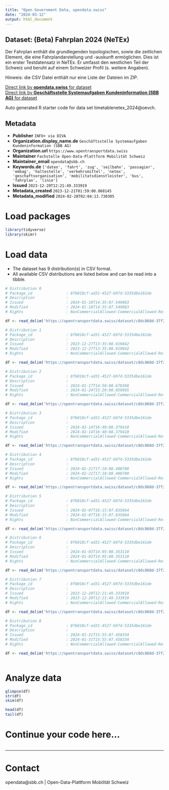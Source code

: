 ```yaml
---
title: "Open Government Data, opendata.swiss"
date: "2024-03-12"
output: html_document
---
```


## Dataset: (Beta) Fahrplan 2024 (NeTEx)

Der Fahrplan enthält die grundlegenden topologischen, sowie die zeitlichen Element, die eine Fahrplandarstellung und -auskunft ermöglichen. Dies ist ein erster Testdatensatz in NeTEx. Er umfasst den westlichen Teil der Schweiz und beruht auf einem Schweizer Profil (s. weitere Angaben).

Hinweis: die CSV Datei enthält nur eine Liste der Dateien im ZIP.


[Direct link by **opendata.swiss** for dataset](https://opendata.swiss/de/dataset/beta-fahrplan-2024-netex)<br>
[Direct link by **Geschäftsstelle Systemaufgaben Kundeninformation (SBB AG)** for dataset](https://opentransportdata.swiss/dataset/timetablenetex_2024)

Auto generated R starter code for data set timetablenetex_2024@oevch.

## Metadata

- **Publisher** `INFO+ via DIVA`
- **Organization.display_name.de** `Geschäftsstelle Systemaufgaben Kundeninformation (SBB AG)`
- **Organization.url** `https://www.opentransportdata.swiss`
- **Maintainer** `Fachstelle Open-Data-Plattform Mobilität Schweiz`
- **Maintainer_email** `opendata@sbb.ch`
- **Keywords.de** `['daten', 'fahrt', 'zug', 'seilbahn', 'passagier', 'embag', 'haltestelle', 'verkehrsmittel', 'netex', 'geschaftsorganisation', 'mobilitatsdienstleister', 'bus', 'fahrplan', 'linie']`
- **Issued** `2023-12-20T12:21:49.333919`
- **Metadata_created** `2023-12-21T01:59:00.868145`
- **Metadata_modified** `2024-02-28T02:04:13.730305`


# Load packages

```r

library(tidyverse)
library(skimr)

```

# Load data

-   The dataset has 9 distribution(s) in CSV format.
-   All available CSV distributions are listed below and can be read into a tibble.

```r

# Distribution 0
# Package_id               : 8fb018cf-ad31-4527-b97d-5335dbe161de
# Description              : 
# Issued                   : 2024-01-10T14:35:07.549883
# Modified                 : 2024-01-10T14:35:07.549883
# Rights                   : NonCommercialAllowed-CommercialAllowed-ReferenceRequired

df <- read_delim('https://opentransportdata.swiss/dataset/c8dc868d-37f2-494e-8ec8-e2c9c0e2f5ce/resource/c7250232-95e6-4a1a-b752-b1691bf97885/download/prod_netex_tt_1.10_che_ski_2024_oev-schweiz_readme_1_1_202401100601.csv')

# Distribution 1
# Package_id               : 8fb018cf-ad31-4527-b97d-5335dbe161de
# Description              : 
# Issued                   : 2023-12-27T13:35:08.019842
# Modified                 : 2023-12-27T13:35:08.019842
# Rights                   : NonCommercialAllowed-CommercialAllowed-ReferenceRequired

df <- read_delim('https://opentransportdata.swiss/dataset/c8dc868d-37f2-494e-8ec8-e2c9c0e2f5ce/resource/784941cf-a90f-4b91-945b-99cf876d222f/download/prod_netex_tt_1.10_che_ski_2024_oev-schweiz_readme_1_1_202312270612.csv')

# Distribution 2
# Package_id               : 8fb018cf-ad31-4527-b97d-5335dbe161de
# Description              : 
# Issued                   : 2024-01-17T14:50:08.670368
# Modified                 : 2024-01-24T15:20:08.059995
# Rights                   : NonCommercialAllowed-CommercialAllowed-ReferenceRequired

df <- read_delim('https://opentransportdata.swiss/dataset/c8dc868d-37f2-494e-8ec8-e2c9c0e2f5ce/resource/393f72c7-a017-4b9a-9ed1-d486cc4751b2/download/prod_netex_tt_1.10_che_ski_2024_oev-schweiz_readme_1_1_202401170601.csv')

# Distribution 3
# Package_id               : 8fb018cf-ad31-4527-b97d-5335dbe161de
# Description              : 
# Issued                   : 2024-02-14T16:40:08.379410
# Modified                 : 2024-02-14T16:40:08.379410
# Rights                   : NonCommercialAllowed-CommercialAllowed-ReferenceRequired

df <- read_delim('https://opentransportdata.swiss/dataset/c8dc868d-37f2-494e-8ec8-e2c9c0e2f5ce/resource/224282ac-7c4e-4a0b-9ec4-9d61ab8860ed/download/prod_netex_tt_1.10_che_ski_2024_oev-schweiz_readme_1_1_202402140602.csv')

# Distribution 4
# Package_id               : 8fb018cf-ad31-4527-b97d-5335dbe161de
# Description              : 
# Issued                   : 2024-02-21T17:10:08.400700
# Modified                 : 2024-02-21T17:10:08.400700
# Rights                   : NonCommercialAllowed-CommercialAllowed-ReferenceRequired

df <- read_delim('https://opentransportdata.swiss/dataset/c8dc868d-37f2-494e-8ec8-e2c9c0e2f5ce/resource/1f0f32c9-5338-4380-97c8-4442e20173c2/download/prod_netex_tt_1.10_che_ski_2024_oev-schweiz_readme_1_1_202402210602.csv')

# Distribution 5
# Package_id               : 8fb018cf-ad31-4527-b97d-5335dbe161de
# Description              : 
# Issued                   : 2024-02-07T16:15:07.835664
# Modified                 : 2024-02-07T16:15:07.835664
# Rights                   : NonCommercialAllowed-CommercialAllowed-ReferenceRequired

df <- read_delim('https://opentransportdata.swiss/dataset/c8dc868d-37f2-494e-8ec8-e2c9c0e2f5ce/resource/2e89cfe8-3b00-45aa-875c-78eb4e4b7a68/download/prod_netex_tt_1.10_che_ski_2024_oev-schweiz_readme_1_1_202402070602.csv')

# Distribution 6
# Package_id               : 8fb018cf-ad31-4527-b97d-5335dbe161de
# Description              : 
# Issued                   : 2024-01-03T14:05:08.353110
# Modified                 : 2024-01-03T14:05:08.353110
# Rights                   : NonCommercialAllowed-CommercialAllowed-ReferenceRequired

df <- read_delim('https://opentransportdata.swiss/dataset/c8dc868d-37f2-494e-8ec8-e2c9c0e2f5ce/resource/600c95cf-774d-4817-86f1-1ce7fea968d4/download/prod_netex_tt_1.10_che_ski_2024_oev-schweiz_readme_1_1_202401030601.csv')

# Distribution 7
# Package_id               : 8fb018cf-ad31-4527-b97d-5335dbe161de
# Description              : 
# Issued                   : 2023-12-20T12:21:49.333919
# Modified                 : 2023-12-20T12:21:49.333919
# Rights                   : NonCommercialAllowed-CommercialAllowed-ReferenceRequired

df <- read_delim('https://opentransportdata.swiss/dataset/c8dc868d-37f2-494e-8ec8-e2c9c0e2f5ce/resource/45f85421-fad2-4e8e-a827-b9dbfe252604/download/prod_netex_tt_1.10_che_ski_2024_oev-schweiz_readme_1_1_202312200612.csv')

# Distribution 8
# Package_id               : 8fb018cf-ad31-4527-b97d-5335dbe161de
# Description              : 
# Issued                   : 2024-01-31T15:55:07.458334
# Modified                 : 2024-01-31T15:55:07.458334
# Rights                   : NonCommercialAllowed-CommercialAllowed-ReferenceRequired

df <- read_delim('https://opentransportdata.swiss/dataset/c8dc868d-37f2-494e-8ec8-e2c9c0e2f5ce/resource/0801bb64-d488-455a-b6c9-24d7713d543e/download/prod_netex_tt_1.10_che_ski_2024_oev-schweiz_readme_1_1_202401310601.csv')



```

# Analyze data

```r

glimpse(df)
str(df)
skim(df)

head(df)
tail(df)

```

# Continue your code here...

```r

```

------------------------------------------------------------------------

# Contact

opendata@sbb.ch | Open-Data-Plattform Mobilität Schweiz
